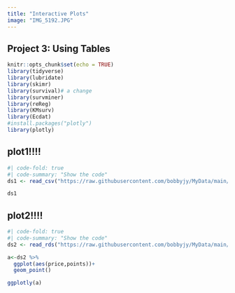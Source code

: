 ```yaml
---
title: "Interactive Plots"
image: "IMG_5192.JPG"
---
```


## Project 3: Using Tables

```r
knitr::opts_chunk$set(echo = TRUE)
library(tidyverse)
library(lubridate)
library(skimr)
library(survival)# a change
library(survminer)
library(reReg)
library(KMsurv)
library(Ecdat)
#install.packages("plotly")
library(plotly)
```

## plot1!!!!
```r
#| code-fold: true
#| code-summary: "Show the code"
ds1 <- read_csv("https://raw.githubusercontent.com/bobbyjy/MyData/main/job_retention-hopa.txt")

ds1
```

## plot2!!!!
```r
#| code-fold: true
#| code-summary: "Show the code"
ds2 <- read_rds("https://raw.githubusercontent.com/bobbyjy/MyData/main/pinot.rds")

a<-ds2 %>% 
  ggplot(aes(price,points))+
  geom_point()

ggplotly(a)
```


